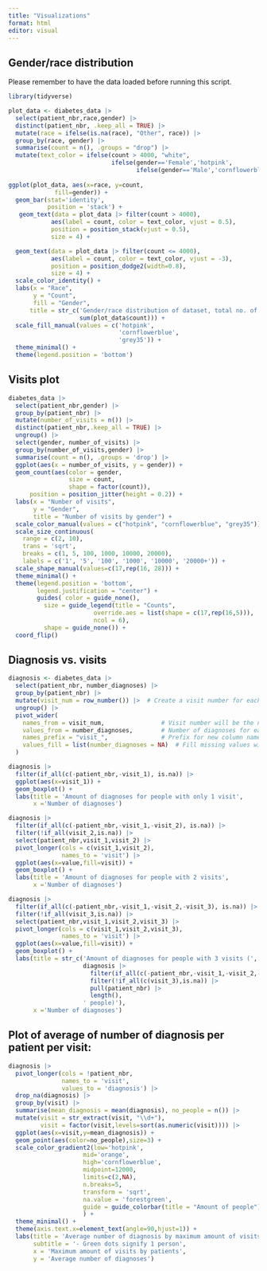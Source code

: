 ```yaml
---
title: "Visualizations"
format: html
editor: visual
---
```


## Gender/race distribution

Please remember to have the data loaded before running this script.

```r

library(tidyverse)

```

```r

plot_data <- diabetes_data |>
  select(patient_nbr,race,gender) |>
  distinct(patient_nbr, .keep_all = TRUE) |>
  mutate(race = ifelse(is.na(race), "Other", race)) |>
  group_by(race, gender) |>
  summarise(count = n(), .groups = "drop") |>
  mutate(text_color = ifelse(count > 4000, "white", 
                             ifelse(gender=='Female','hotpink',
                                    ifelse(gender=='Male','cornflowerblue','grey35'))))
  
ggplot(plot_data, aes(x=race, y=count,
             fill=gender)) +
  geom_bar(stat='identity',
           position = 'stack') +
   geom_text(data = plot_data |> filter(count > 4000), 
            aes(label = count, color = text_color, vjust = 0.5),
            position = position_stack(vjust = 0.5),  
            size = 4) +

  geom_text(data = plot_data |> filter(count <= 4000), 
            aes(label = count, color = text_color, vjust = -3),
            position = position_dodge2(width=0.8),  
            size = 4) +
  scale_color_identity() +
  labs(x = "Race", 
       y = "Count", 
       fill = "Gender",
      title = str_c('Gender/race distribution of dataset, total no. of patients: ',
                    sum(plot_data$count))) +
  scale_fill_manual(values = c('hotpink',
                               'cornflowerblue',
                               'grey35')) +
  theme_minimal() +
  theme(legend.position = 'bottom')
```

## Visits plot

```r
diabetes_data |>
  select(patient_nbr,gender) |>
  group_by(patient_nbr) |>
  mutate(number_of_visits = n()) |>
  distinct(patient_nbr,.keep_all = TRUE) |>
  ungroup() |>
  select(gender, number_of_visits) |>
  group_by(number_of_visits,gender) |>
  summarise(count = n(), .groups = 'drop') |>
  ggplot(aes(x = number_of_visits, y = gender)) + 
  geom_count(aes(color = gender, 
                 size = count,  
                 shape = factor(count)),
      position = position_jitter(height = 0.2)) +
  labs(x = "Number of visits",
       y = "Gender",
       title = "Number of visits by gender") +
  scale_color_manual(values = c("hotpink", "cornflowerblue", "grey35")) +
  scale_size_continuous(
    range = c(2, 10), 
    trans = 'sqrt',  
    breaks = c(1, 5, 100, 1000, 10000, 20000),
    labels = c('1', '5', '100', '1000', '10000', '20000+')) +
  scale_shape_manual(values=c(17,rep(16, 28))) +  
  theme_minimal() +
  theme(legend.position = 'bottom',
        legend.justification = "center") +
        guides( color = guide_none(),
          size = guide_legend(title = "Counts", 
                        override.aes = list(shape = c(17,rep(16,5))),
                        ncol = 6),  
          shape = guide_none()) +
  coord_flip()
```

## Diagnosis vs. visits

```r

diagnosis <- diabetes_data |>
  select(patient_nbr, number_diagnoses) |>
  group_by(patient_nbr) |>
  mutate(visit_num = row_number()) |>  # Create a visit number for each patient
  ungroup() |>
  pivot_wider(
    names_from = visit_num,                # Visit number will be the new column names
    values_from = number_diagnoses,        # Number of diagnoses for each visit
    names_prefix = "visit_",               # Prefix for new column names (e.g., visit_1, visit_2)
    values_fill = list(number_diagnoses = NA)  # Fill missing values with NA
  )
```

```r
diagnosis |>
  filter(if_all(c(-patient_nbr,-visit_1), is.na)) |>
  ggplot(aes(x=visit_1)) +
  geom_boxplot() +
  labs(title = 'Amount of diagnoses for people with only 1 visit',
       x ='Number of diagnoses') 
```

```r
diagnosis |>
  filter(if_all(c(-patient_nbr,-visit_1,-visit_2), is.na)) |>
  filter(!if_all(visit_2,is.na)) |>
  select(patient_nbr,visit_1,visit_2) |>
  pivot_longer(cols = c(visit_1,visit_2),
               names_to = 'visit') |>
  ggplot(aes(x=value,fill=visit)) +
  geom_boxplot() +
  labs(title = 'Amount of diagnoses for people with 2 visits',
       x ='Number of diagnoses') 
```

```r
diagnosis |>
  filter(if_all(c(-patient_nbr,-visit_1,-visit_2,-visit_3), is.na)) |>
  filter(!if_all(visit_3,is.na)) |>
  select(patient_nbr,visit_1,visit_2,visit_3) |>
  pivot_longer(cols = c(visit_1,visit_2,visit_3),
               names_to = 'visit') |>
  ggplot(aes(x=value,fill=visit)) +
  geom_boxplot() +
  labs(title = str_c('Amount of diagnoses for people with 3 visits (',
                     diagnosis |>
                       filter(if_all(c(-patient_nbr,-visit_1,-visit_2,-visit_3), is.na)) |>
                       filter(!if_all(c(visit_3),is.na)) |>
                       pull(patient_nbr) |>
                       length(),
                     ' people)'),
       x ='Number of diagnoses') 
```

## Plot of average of number of diagnosis per patient per visit:

```r
diagnosis |>
  pivot_longer(cols = !patient_nbr,
               names_to = 'visit',
               values_to = 'diagnosis') |>
  drop_na(diagnosis) |>
  group_by(visit) |>
  summarise(mean_diagnosis = mean(diagnosis), no_people = n()) |>
  mutate(visit = str_extract(visit, "\\d+"),
         visit = factor(visit,levels=sort(as.numeric(visit)))) |>
  ggplot(aes(x=visit,y=mean_diagnosis)) +
  geom_point(aes(color=no_people),size=3) +
  scale_color_gradient2(low='hotpink',
                     mid='orange',
                     high='cornflowerblue',
                     midpoint=12000,
                     limits=c(2,NA),
                     n.breaks=5,
                     transform = 'sqrt',
                     na.value = 'forestgreen',
                     guide = guide_colorbar(title = "Amount of people")
                     ) +
  theme_minimal() +
  theme(axis.text.x=element_text(angle=90,hjust=1)) + 
  labs(title = 'Average number of diagnosis by maximum amount of visits by patient',
       subtitle = '- Green dots signify 1 person',
       x = 'Maximum amount of visits by patients',
       y = 'Average number of diagnoses') 
    
```
